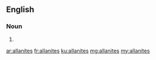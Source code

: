 ==English==

===Noun===
{{head|en|plural}}

# {{plural of|allanite|lang=en|nocat=1}}

[[ar:allanites]]
[[fr:allanites]]
[[ku:allanites]]
[[mg:allanites]]
[[my:allanites]]